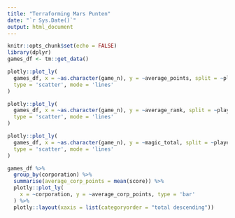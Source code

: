 ```yaml
---
title: "Terraforming Mars Punten"
date: "`r Sys.Date()`"
output: html_document
---
```


```r
knitr::opts_chunk$set(echo = FALSE)
library(dplyr)
games_df <- tm::get_data()
```

```r
plotly::plot_ly(
  games_df, x = ~as.character(game_n), y = ~average_points, split = ~player,
  type = 'scatter', mode = 'lines'
)
```

```r
plotly::plot_ly(
  games_df, x = ~as.character(game_n), y = ~average_rank, split = ~player,
  type = 'scatter', mode = 'lines'
)
```

```r
plotly::plot_ly(
  games_df, x = ~as.character(game_n), y = ~magic_total, split = ~player,
  type = 'scatter', mode = 'lines'
)
```

```r
games_df %>%
  group_by(corporation) %>%
  summarise(average_corp_points = mean(score)) %>%
  plotly::plot_ly(
    x = ~corporation, y = ~average_corp_points, type = 'bar'
  ) %>%
  plotly::layout(xaxis = list(categoryorder = "total descending"))
```

